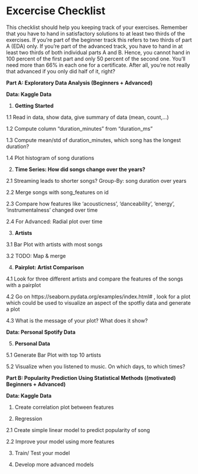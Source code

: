\newpage
# Excercise Checklist

This checklist should help you keeping track of your exercises. Remember that you have to hand in satisfactory solutions to at least two thirds of the exercises. If you're part of the beginner track this refers to two thirds of part A (EDA) only. If you're part of the advanced track, you have to hand in at least two thirds of both individual parts A and B. Hence, you cannot hand in 100 percent of the first part and only 50 percent of the second one. You'll need more than 66% in each one for a certificate. After all, you're not really that advanced if you only did half of it, right?

**Part A: Exploratory Data Analysis (Beginners + Advanced)**

**Data: Kaggle Data**

1. **Getting Started** 

1.1 Read in data, show data, give summary of data (mean, count,...)

1.2 Compute column "duration_minutes" from "duration_ms"

1.3 Compute mean/std of duration_minutes, which song has the longest duration?

1.4 Plot histogram of song durations


2. **Time Series: How did songs change over the years?**

2.1 Streaming leads to shorter songs? Group-By: song duration over years

2.2 Merge songs with song_features on id

2.3 Compare how features like 'acousticness', 'danceability', 'energy', 'instrumentalness' changed over time

2.4 For Advanced: Radial plot over time

3. **Artists**

3.1 Bar Plot with artists with most songs

3.2 TODO: Map & merge

4. **Pairplot: Artist Comparison**

4.1 Look for three different artists and compare the features of the songs with a pairplot

4.2 Go on https://seaborn.pydata.org/examples/index.html# , look for a plot which could be used to visualize an aspect of the spotfiy data and generate a plot

4.3 What is the message of your plot? What does it show?


**Data: Personal Spotify Data**

5. **Personal Data**

5.1 Generate Bar Plot with top 10 artists

5.2 Visualize when you listened to music. On which days, to which times?


**Part B: Popularity Prediction Using Statistical Methods ((motivated) Beginners + Advanced)**


**Data: Kaggle Data**

1. Create correlation plot between features

2. Regression 

2.1 Create simple linear model to predict popularity of song

2.2 Improve your model using more features

3. Train/ Test your model 

4. Develop more advanced models





